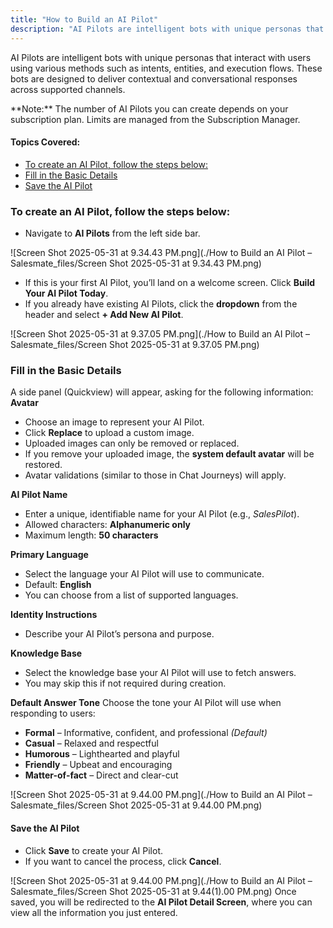 ```yaml
---
title: "How to Build an AI Pilot"
description: "AI Pilots are intelligent bots with unique personas that interact with users using various methods such as intents, entities, and execution flows. The..."
---
```


AI Pilots are intelligent bots with unique personas that interact with users using various methods such as intents, entities, and execution flows. These bots are designed to deliver contextual and conversational responses across supported channels.

<Note>
**Note:** The number of AI Pilots you can create depends on your subscription plan. Limits are managed from the Subscription Manager.
</Note>

#### **Topics Covered:**

*   [To create an AI Pilot, follow the steps below:](https://support.salesmate.io/hc/en-us/articles/45878624568857-How-to-Build-an-AI-Pilot#h_01JWK7Z4EZBHWEVSXJ7AXVNAZT)
*   [Fill in the Basic Details](https://support.salesmate.io/hc/en-us/articles/45878624568857-How-to-Build-an-AI-Pilot#h_01JWK8TBEP7D1Z8VRN080XNHFR)
*   [Save the AI Pilot](https://support.salesmate.io/hc/en-us/articles/45878624568857-How-to-Build-an-AI-Pilot#h_01JWK90KA9FM470YDXS5PYCT9F)

### To create an AI Pilot, follow the steps below:

*   Navigate to **AI Pilots** from the left side bar.

![Screen Shot 2025-05-31 at 9.34.43 PM.png](./How to Build an AI Pilot – Salesmate_files/Screen Shot 2025-05-31 at 9.34.43 PM.png)

*   If this is your first AI Pilot, you’ll land on a welcome screen. Click **Build Your AI Pilot Today**.
*   If you already have existing AI Pilots, click the **dropdown** from the header and select **\+ Add New AI Pilot**.

![Screen Shot 2025-05-31 at 9.37.05 PM.png](./How to Build an AI Pilot – Salesmate_files/Screen Shot 2025-05-31 at 9.37.05 PM.png)

### Fill in the Basic Details

A side panel (Quickview) will appear, asking for the following information: **Avatar**

*   Choose an image to represent your AI Pilot.
*   Click **Replace** to upload a custom image.
*   Uploaded images can only be removed or replaced.
*   If you remove your uploaded image, the **system default avatar** will be restored.
*   Avatar validations (similar to those in Chat Journeys) will apply.

**AI Pilot Name**

*   Enter a unique, identifiable name for your AI Pilot (e.g., _SalesPilot_).
*   Allowed characters: **Alphanumeric only**
*   Maximum length: **50 characters**

**Primary Language**

*   Select the language your AI Pilot will use to communicate.
*   Default: **English**
*   You can choose from a list of supported languages.

**Identity Instructions**

*   Describe your AI Pilot’s persona and purpose.

**Knowledge Base**

*   Select the knowledge base your AI Pilot will use to fetch answers.
*   You may skip this if not required during creation.

**Default Answer Tone** Choose the tone your AI Pilot will use when responding to users:

*   **Formal** – Informative, confident, and professional _(Default)_
*   **Casual** – Relaxed and respectful
*   **Humorous** – Lighthearted and playful
*   **Friendly** – Upbeat and encouraging
*   **Matter-of-fact** – Direct and clear-cut

![Screen Shot 2025-05-31 at 9.44.00 PM.png](./How to Build an AI Pilot – Salesmate_files/Screen Shot 2025-05-31 at 9.44.00 PM.png)

#### Save the AI Pilot

*   Click **Save** to create your AI Pilot.
*   If you want to cancel the process, click **Cancel**.

![Screen Shot 2025-05-31 at 9.44.00 PM.png](./How to Build an AI Pilot – Salesmate_files/Screen Shot 2025-05-31 at 9.44(1).00 PM.png) Once saved, you will be redirected to the **AI Pilot Detail Screen**, where you can view all the information you just entered.